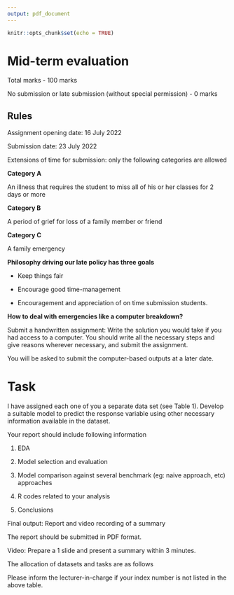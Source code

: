 ```yaml
---
output: pdf_document
---
```


```r
knitr::opts_chunk$set(echo = TRUE)
```

# Mid-term evaluation

Total marks - 100 marks

No submission or late submission (without special permission) - 0 marks

## Rules


Assignment opening date: 16 July 2022

Submission date: 23 July 2022

Extensions of time for submission: only the following categories are allowed

**Category A**

An illness that requires the student to miss all of his or her classes for 2 days or more

**Category B**

A period of grief for loss of a family member or friend

**Category C**

A family emergency

**Philosophy driving our late policy has three goals**

- Keep things fair

- Encourage good time-management

- Encouragement and appreciation of on time submission students.


**How to deal with emergencies like a computer breakdown?**

Submit a handwritten assignment: Write the solution you would take if you had access to a computer. You should write all the necessary steps and give reasons wherever necessary, and submit the assignment.

You will be asked to submit the computer-based outputs at a later date.

# Task

I have assigned each one of you a separate data set (see Table 1). Develop a suitable model to predict the response variable using other necessary information available in the dataset.

Your report should include following information

1. EDA

2. Model selection and evaluation

3. Model comparison against several benchmark (eg: naive approach, etc) approaches

4. R codes related to your analysis

5. Conclusions 

Final output: Report and video  recording of a summary

The report should be submitted in PDF format. 

Video: Prepare a 1 slide and present a summary within 3 minutes. 

The allocation of datasets and tasks are as follows


\begin{table}[ht]
\caption{Allocation of datasets and tasks}
\begin{tabular}{|p{3cm}|p{5cm}|p{8cm}|}
\hline
 Index no. & Dataset and R package &  Response variable\\ \hline
 GS/MSAS/001 & MLDataR, PreDiabetes  & HbA1C \\ \hline
 GS/MSAS/002 & MLDataR, care\_home\_incidents & CareHomeFail \\ \hline
 GS/MSAS/004 & MLDataR, thyroid\_disease & FTI\_reading (Do not use FTI\_measured as an independent variable) \\ \hline
 GS/MSAS/006 & MLDataR, diabetes\_data  & DiabeticClass \\ \hline
 GS/MSAS/009 & MLDataR, heartdisease & HeartDisease \\ \hline
 GS/MSAS/010 & MLDataR, thyroid\_disease & FTI\_measured (Do not use FTI\_reading as an independent variable) \\ \hline
 GS/MSAS/011 & MLDataR, PreDiabetes   & Age\_Diabetes \\ \hline
 GS/MSAS/013 & MLDataR, care\_home\_incidents & UnexpectedDeaths \\ \hline
 GS/MSAS/017 & MLDataR, thyroid\_disease & tumor \\ \hline
 GS/MSAS/022 & MLDataR, diabetes\_data & Obesity \\ \hline
 GS/MSAS/023 &  MLDataR, heartdisease & Cholesterol \\ \hline
 GS/MSAS/024 & MLDataR, long\_stayers & stranded.label \\ \hline
\end{tabular}
\end{table}

Please inform the lecturer-in-charge if your index number is not listed in the above table.
